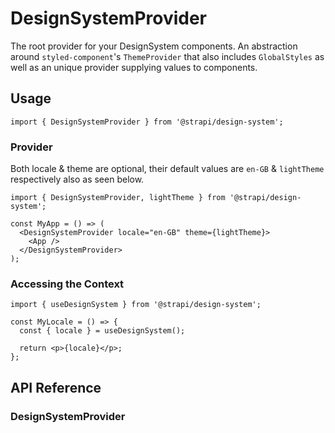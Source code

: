 
<Meta title="DesignSystemProvider" />

# DesignSystemProvider

The root provider for your DesignSystem components. An abstraction around `styled-component`'s `ThemeProvider` that also
includes `GlobalStyles` as well as an unique provider supplying values to components.

## Usage

```tsx
import { DesignSystemProvider } from '@strapi/design-system';
```

### Provider

Both locale & theme are optional, their default values are `en-GB` & `lightTheme` respectively also as seen below.

```tsx
import { DesignSystemProvider, lightTheme } from '@strapi/design-system';

const MyApp = () => (
  <DesignSystemProvider locale="en-GB" theme={lightTheme}>
    <App />
  </DesignSystemProvider>
);
```

### Accessing the Context

```tsx
import { useDesignSystem } from '@strapi/design-system';

const MyLocale = () => {
  const { locale } = useDesignSystem();

  return <p>{locale}</p>;
};
```

## API Reference

### DesignSystemProvider

<ArgsTable of={DesignSystemProvider} />

